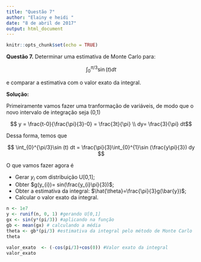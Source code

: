 ---
title: "Questão 7"
author: "Elainy e heidi "
date: "8 de abril de 2017"
output: html_document
---

  
```{r setup, include=FALSE}
knitr::opts_chunk$set(echo = TRUE)
```

**Questão 7.** Determinar uma estimativa de Monte Carlo para:

$$\int_{0}^{\pi/3}\sin (t) dt$$


e comparar a estimativa com o valor exato da integral.


**Solução:**

Primeiramente vamos fazer uma tranformação de variáveis, de modo que o novo intervalo de integração seja (0,1)


$$ y = \frac{t-0}{\frac{\pi}{3}-0} = \frac{3t}{\pi}  \\ dy= \frac{3}{\pi} dt$$

Dessa forma, temos que


$$ \int_{0}^{\pi/3}\sin (t) dt = \frac{\pi}{3}\int_{0}^{1}\sin (\frac{y\pi}{3}) dy $$

O que vamos fazer agora é

- Gerar $y_{i}$ com distribuição U[0,1];
- Obter $g(y_{i})= sin(\frac{y_{i}\pi}{3})$;
- Obter a estimativa da integral: $\hat{\theta}=\frac{\pi}{3}g(\bar{y})$;
- Calcular o valor exato da integral.


```{r,}

n <- 1e7
y <- runif(n, 0, 1) #gerando U[0,1]
gx <- sin(y*(pi/3)) #aplicando na função
gb <- mean(gx) # calculando a média
theta <- gb*(pi/3) #estimativa da integral pelo método de Monte Carlo
theta

valor_exato  <- (-cos(pi/3)+cos(0)) #Valor exato da integral
valor_exato

```


